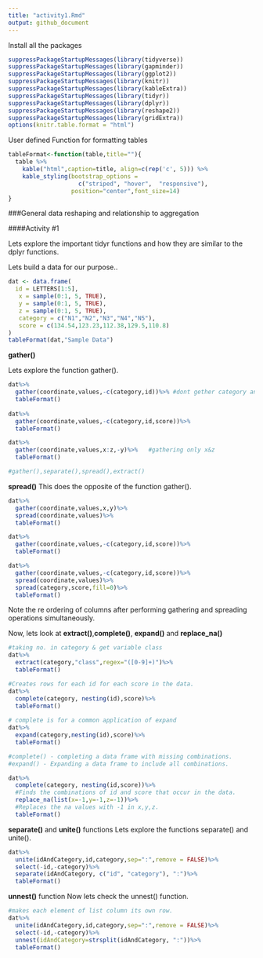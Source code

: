 ```yaml
---
title: "activity1.Rmd"
output: github_document
---
```


Install all the packages

```r
suppressPackageStartupMessages(library(tidyverse))
suppressPackageStartupMessages(library(gapminder))
suppressPackageStartupMessages(library(ggplot2))
suppressPackageStartupMessages(library(knitr))
suppressPackageStartupMessages(library(kableExtra))
suppressPackageStartupMessages(library(tidyr))
suppressPackageStartupMessages(library(dplyr))
suppressPackageStartupMessages(library(reshape2))
suppressPackageStartupMessages(library(gridExtra))
options(knitr.table.format = "html")
```

User defined Function for formatting tables
```r
tableFormat<-function(table,title=""){
  table %>%      
    kable("html",caption=title, align=c(rep('c', 5))) %>%
    kable_styling(bootstrap_options = 
                    c("striped", "hover",  "responsive"),
                  position="center",font_size=14)
}

```

###General data reshaping and relationship to aggregation

####Activity #1 

Lets explore the important tidyr functions and how they are similar to the dplyr functions.

Lets build a data for our purpose.. 
```r
dat <- data.frame(
  id = LETTERS[1:5],
   x = sample(0:1, 5, TRUE),
   y = sample(0:1, 5, TRUE),
   z = sample(0:1, 5, TRUE),
   category = c("N1","N2","N3","N4","N5"),
   score = c(134.54,123.23,112.38,129.5,110.8)
)
tableFormat(dat,"Sample Data")
```


**gather()**  

Lets explore the function gather().

```r
dat%>%
  gather(coordinate,values,-c(category,id))%>% #dont gether category and id
  tableFormat()
  
dat%>%
  gather(coordinate,values,-c(category,id,score))%>%
  tableFormat()

dat%>%
  gather(coordinate,values,x:z,-y)%>%   #gathering only x&z
  tableFormat()

#gather(),separate(),spread(),extract()
```


**spread()**
This does the opposite of the function gather().

```r
dat%>%
  gather(coordinate,values,x,y)%>%
  spread(coordinate,values)%>%
  tableFormat()

dat%>%
  gather(coordinate,values,-c(category,id,score))%>%
  tableFormat()

dat%>%
  gather(coordinate,values,-c(category,id,score))%>%
  spread(coordinate,values)%>%
  spread(category,score,fill=0)%>%
  tableFormat()
```

Note the re ordering of columns after performing gathering and spreading operations simultaneously.

Now, lets look at **extract()**,**complete()**, **expand()** and **replace_na()**

```r
#taking no. in category & get variable class
dat%>%
  extract(category,"class",regex="([0-9]+)")%>%
  tableFormat()  

#Creates rows for each id for each score in the data.
dat%>%
  complete(category, nesting(id),score)%>%
  tableFormat()  
  
# complete is for a common application of expand
dat%>%
  expand(category,nesting(id),score)%>%
  tableFormat()  

#complete() - completing a data frame with missing combinations.
#expand() - Expanding a data frame to include all combinations.

dat%>%
  complete(category, nesting(id,score))%>%
  #Finds the combinations of id and score that occur in the data.
  replace_na(list(x=-1,y=-1,z=-1))%>%
  #Replaces the na values with -1 in x,y,z.
  tableFormat()  
```

**separate()** and **unite()** functions
Lets explore the functions separate() and unite().

```r
dat%>%
  unite(idAndCategory,id,category,sep=":",remove = FALSE)%>%
  select(-id,-category)%>%
  separate(idAndCategory, c("id", "category"), ":")%>%
  tableFormat()  
```

**unnest()** function
Now lets check the unnest() function.

```r
#makes each element of list column its own row.
dat%>%
  unite(idAndCategory,id,category,sep=":",remove = FALSE)%>%
  select(-id,-category)%>%
  unnest(idAndCategory=strsplit(idAndCategory, ":"))%>%
  tableFormat()   

```

